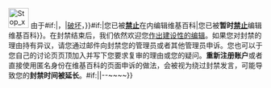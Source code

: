 <div class="user-block"> [[File:Stop x nuvola with clock.svg|40px|left]] 由于{{{{{subst|}}}#if:{{{reason<includeonly>|</includeonly>}}}|'''{{{reason}}}'''，|[[Wikipedia:破坏|破坏]]，}}{{{{{subst|}}}#if:{{{time<includeonly>|</includeonly>}}}|您已被'''[[Wikipedia:封禁方针|禁止]]'''在'''{{{time}}}'''内编辑维基百科|您已被'''暂时[[Wikipedia:封禁方针|禁止]]'''编辑维基百科}}。在封禁结束后，我们依然欢迎您[[Wikipedia:五大支柱|作出建设性的编辑]]。如果您对封禁的理由持有异议，请您通过邮件向封禁您的管理员或者其他管理员申诉。您也可以于您自己的讨论页页顶加入{{tlx|unblock|您的理由}}并写下您要求复审的理由或您的疑问。'''重新注册账户'''或者直接使用匿名身份在维基百科的页面申诉的做法，会被视为绕过封禁发言，可能导致您的'''封禁时间被延长'''。{{{{{subst|}}}#if:{{{sig<includeonly>|</includeonly>}}}|{{{sig}}}|--<includeonly>~~</includeonly>~~}}</div><!-- Template:uw-block1 --><noinclude>
{{Blocksnotice}}
</noinclude>